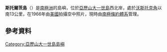 {{coord|69|15|S|72|9|W|display=title}}

'''斯托爾茨島'''（{{lang-en|Stoltz Island}}）是[[南極洲|南極洲]]的島嶼，位於[[亞歷山大一世島|亞歷山大一世島]]西北岸，處於[[沃斯托克角|沃斯托克角]]以南13公里，在1966年由[[美國|美國]]拍攝空中照片，現時由[[南極條約體系|南極條約體系]]管理。

==參考資料==
{{usgs-gazetteer}}

{{DEFAULTSORT:Stoltz Island}}
[[Category:亞歷山大一世島島嶼|Category:亞歷山大一世島島嶼]]


{{AlexanderIsland-geo-stub}}